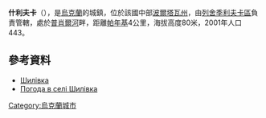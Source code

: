 {{coord|49|34|25|N|33|51|7|E|scale:100000_region:UA|display=title}}

'''什利夫卡'''（{{lang-uk|Шилівка}}），是[[烏克蘭|烏克蘭]]的城鎮，位於該國中部[[波爾塔瓦州|波爾塔瓦州]]，由[[列舍季利夫卡區|列舍季利夫卡區]]負責管轄，處於[[普肖爾河|普肖爾河]]畔，距離[[帕年基|帕年基]]4公里，海拔高度80米，2001年人口443。

==參考資料==
* [http://gska2.rada.gov.ua/pls/z7502/A005?rdat1=20.10.2003&rf7571=26597 Шилівка]{{dead link|date=2017年11月 |bot=InternetArchiveBot |fix-attempted=yes }}
* [http://weather.in.ua/ua/poltavskaja/28940 Погода в селі Шилівка] {{Wayback|url=http://weather.in.ua/ua/poltavskaja/28940 |date=20200805021023 }}

{{Ukraine-geo-stub}}
[[Category:烏克蘭城市|Category:烏克蘭城市]]